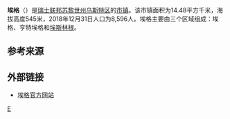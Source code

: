 {{Infobox settlement
| name = 埃格
| native_name = {{lang|de|Egg}}
| settlement_type = [[市镇_(瑞士)|瑞士市镇]]
| image_skyline = Egg ZH.jpg
| image_caption = 埃格风光
| image_seal = Egg-blazon-variant.svg
| image_map = Karte Gemeinde Egg ZH 2007.png
| map_caption = 埃格在乌斯特区的位置
| pushpin_map = Switzerland
| pushpin_label_position = bottom
| pushpin_map_caption = 埃格在瑞士的位置
| subdivision_type = 国家
| subdivision_name = {{CHE}}
| subdivision_type1 = [[瑞士行政区划|州]]
| subdivision_name1 = [[File:Flag_of_Canton_of_Zürich.svg|16px]] [[苏黎世州|苏黎世州]]
| subdivision_type2 = [[区_(瑞士)|区]]
| subdivision_name2 = [[乌斯特区|乌斯特区]]
| elevation_m = 545
| area_total_km2 = 14.48
| population_as_of = 2018年12月31日
| population_footnotes = <ref>{{cite web|url=https://www.bfs.admin.ch/bfs/de/home/statistiken/bevoelkerung.assetdetail.7966022.html|title=Ständige Wohnbevölkerung nach Staatsangehörigkeitskategorie, Geschlecht und Gemeinde, Provisorische Jahresergebnisse, 2018|trans_title=瑞士联邦2018年按国籍、性别和市镇划分的常住人口统计表|date=2019-04-09|publisher=[[瑞士联邦统计署|瑞士联邦统计署]]|language=de|accessdate=2019-10-26|archive-date=2019-04-11|archive-url=https://web.archive.org/web/20190411063248/https://www.bfs.admin.ch/bfs/de/home/statistiken/bevoelkerung.assetdetail.7966022.html|dead-url=no}}</ref>
| population_total = 8596
| population_density_km2 = auto
| timezone = [[欧洲中部时间|CET]]
| utc_offset = +1
| timezone_DST = [[欧洲中部夏令时间|CEST]]
| utc_offset_DST = +2
| coordinates = {{coord|47|18|8|N|8|41|27|E|region:|display=inline,title}}
| postal_code_type = [[瑞士邮政编码系统|邮政编码]]
| postal_code = 8132, 8133
| blank_name = [[瑞士市镇官方编号|官方编号]]
| blank_info = 0192
| website = {{url|www.egg.ch}}
}}

'''埃格'''（{{lang-de|Egg}}）是[[瑞士联邦|瑞士联邦]][[苏黎世州|苏黎世州]][[乌斯特区|乌斯特区]]的[[市镇_(瑞士)|市镇]]。该市镇面积为14.48平方千米，海拔高度545米，2018年12月31日人口为8,596人。埃格主要由三个区域组成：埃格、亨特埃格和[[埃斯林根_(瑞士)|埃斯林根]]。

== 参考来源 ==
{{reflist}}

== 外部链接 ==
*[http://www.egg.ch/ 埃格官方网站] {{Wayback|url=http://www.egg.ch/ |date=20210111165050 }} {{de icon}}

{{Switzerland-geo-stub}}
{{Authority control}}
[[Category:苏黎世州的市镇|E]]